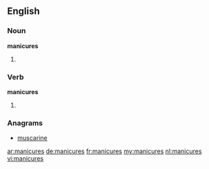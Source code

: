 ==English==

===Noun===
'''manicures'''

# {{plural of|manicure}}

===Verb===
'''manicures'''

# {{en-third-person singular of|manicure}}

===Anagrams===
* [[muscarine#English|muscarine]]

[[ar:manicures]]
[[de:manicures]]
[[fr:manicures]]
[[my:manicures]]
[[nl:manicures]]
[[vi:manicures]]